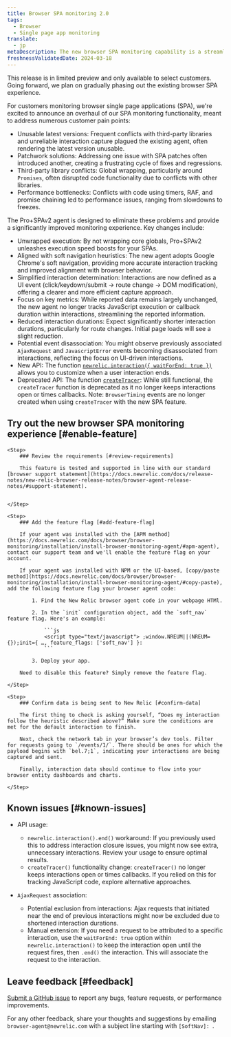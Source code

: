 ```yaml
---
title: Browser SPA monitoring 2.0
tags:
  - Browser
  - Single page app monitoring
translate:
  - jp
metaDescription: The new browser SPA monitoring capability is a streamlined way to monitor your users' experience and app performance.
freshnessValidatedDate: 2024-03-18
---
```


<Callout variant="important">
    This release is in limited preview and only available to select customers. Going forward, we plan on gradually phasing out the existing browser SPA experience.
    </Callout> 

For customers monitoring browser single page applications (SPA), we're excited to announce an overhaul of our SPA monitoring functionality, meant to address numerous customer pain points:

* Unusable latest versions: Frequent conflicts with third-party libraries and unreliable interaction capture plagued the existing agent, often rendering the latest version unusable.
* Patchwork solutions: Addressing one issue with SPA patches often introduced another, creating a frustrating cycle of fixes and regressions.
* Third-party library conflicts: Global wrapping, particularly around `Promises`, often disrupted code functionality due to conflicts with other libraries.
* Performance bottlenecks: Conflicts with code using timers, RAF, and promise chaining led to performance issues, ranging from slowdowns to freezes.

The Pro+SPAv2 agent is designed to eliminate these problems and provide a significantly improved monitoring experience. Key changes include:

* Unwrapped execution: By not wrapping core globals, Pro+SPAv2 unleashes execution speed boosts for your SPAs.
* Aligned with soft navigation heuristics: The new agent adopts Google Chrome's soft navigation, providing more accurate interaction tracking and improved alignment with browser behavior.
* Simplified interaction determination: Interactions are now defined as a UI event (click/keydown/submit -> route change -> DOM modification), offering a clearer and more efficient capture approach.
* Focus on key metrics: While reported data remains largely unchanged, the new agent no longer tracks JavaScript execution or callback duration within interactions, streamlining the reported information.
* Reduced interaction durations: Expect significantly shorter interaction durations, particularly for route changes. Initial page loads will see a slight reduction.
* Potential event disassociation: You might observe previously associated `AjaxRequest` and `JavascriptError` events becoming disassociated from interactions, reflecting the focus on UI-driven interactions.
* New API: The function [`newrelic.interaction({ waitForEnd: true })`](https://docs.newrelic.com/docs/browser/new-relic-browser/browser-apis/interaction/) allows you to customize when a user interaction ends.
* Deprecated API: The function [`createTracer`](https://docs.newrelic.com/docs/browser/new-relic-browser/browser-apis/createtracer/): While still functional, the `createTracer` function is deprecated as it no longer keeps interactions open or times callbacks. Note: `BrowserTiming` events are no longer created when using `createTracer` with the new SPA feature.

## Try out the new browser SPA monitoring experience [#enable-feature]

<Steps>

    <Step>
        ### Review the requirements [#review-requirements]

        This feature is tested and supported in line with our standard [browser support statement](https://docs.newrelic.com/docs/release-notes/new-relic-browser-release-notes/browser-agent-release-notes/#support-statement).


    </Step>

    <Step>
        ### Add the feature flag [#add-feature-flag]

        If your agent was installed with the [APM method](https://docs.newrelic.com/docs/browser/browser-monitoring/installation/install-browser-monitoring-agent/#apm-agent), contact our support team and we'll enable the feature flag on your account.
        
        If your agent was installed with NPM or the UI-based, [copy/paste method](https://docs.newrelic.com/docs/browser/browser-monitoring/installation/install-browser-monitoring-agent/#copy-paste), add the following feature flag your browser agent code:

            1. Find the New Relic browser agent code in your webpage HTMl.

            2. In the `init` configuration object, add the `soft_nav` feature flag. Here's an example:

                ```js
                <script type="text/javascript"> ;window.NREUM||(NREUM={});init={ …, feature_flags: ['soft_nav'] }:
                ```

            3. Deploy your app.

        Need to disable this feature? Simply remove the feature flag.
            
    </Step>

    <Step>
        ### Confirm data is being sent to New Relic [#confirm-data]

        The first thing to check is asking yourself, “Does my interaction follow the heuristic described above?” Make sure the conditions are met for the default interaction to finish.

        Next, check the network tab in your browser’s dev tools. Filter for requests going to `/events/1/`. There should be ones for which the payload begins with `bel.7;1`, indicating your interactions are being captured and sent.

        Finally, interaction data should continue to flow into your browser entity dashboards and charts.

    </Step>

</Steps>

## Known issues [#known-issues]

* API usage:

    * `newrelic.interaction().end()` workaround: If you previously used this to address interaction closure issues, you might now see extra, unnecessary interactions. Review your usage to ensure optimal results.
    * `createTracer()` functionality change: `createTracer()` no longer keeps interactions open or times callbacks. If you relied on this for tracking JavaScript code, explore alternative approaches.

* `AjaxRequest` association:
    * Potential exclusion from interactions: Ajax requests that initiated near the end of previous interactions might now be excluded due to shortened interaction durations.
    * Manual extension: If you need a request to be attributed to a specific interaction, use the `waitForEnd: true` option within `newrelic.interaction()` to keep the interaction open until the request fires, then `.end()` the interaction. This will associate the request to the interaction.

## Leave feedback [#feedback]

[Submit a GitHub issue](https://github.com/newrelic/newrelic-browser-agent/issues) to report any bugs, feature requests, or performance improvements.

For any other feedback, share your thoughts and suggestions by emailing `browser-agent@newrelic.com` with a subject line starting with `[SoftNav]: `.

